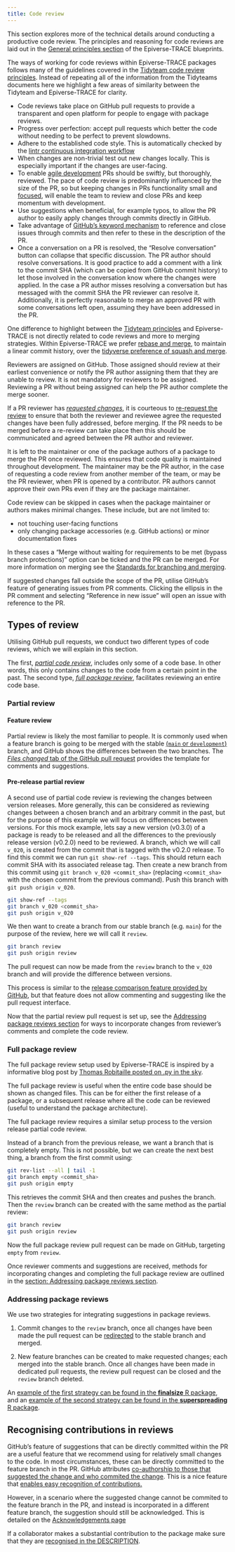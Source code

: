 ```yaml
---
title: Code review
---
```


This section explores more of the technical details around conducting a productive code review. The principles and reasoning for code reviews are laid out in the [General principles section](principles.qmd#code-reviews) of the Epiverse-TRACE blueprints.

The ways of working for code reviews within Epiverse-TRACE packages follows many of the guidelines covered in the [Tidyteam code review principles](https://code-review.tidyverse.org/). Instead of repeating all of the information from the Tidyteams documents here we highlight a few areas of similarity between the Tidyteam and Epiverse-TRACE for clarity.

- Code reviews take place on GitHub pull requests to provide a transparent and open platform for people to engage with package reviews.
- Progress over perfection: accept pull requests which better the code without needing to be perfect to prevent slowdowns.
- Adhere to the established code style. This is automatically checked by the [lintr continuous integration workflow](https://github.com/epiverse-trace/packagetemplate/blob/main/.github/workflows/lint-changed-files.yaml)
- When changes are non-trivial test out new changes locally. This is especially important if the changes are user-facing.
- To enable [agile development](principles.html#lean-and-agile-collaboration-framework) PRs should be swiftly, but thoroughly, reviewed. The pace of code review is predominantly influenced by the size of the PR, so but keeping changes in PRs functionality small and [focused](https://code-review.tidyverse.org/author/focused.html), will enable the team to review and close PRs and keep momentum with development.
- Use suggestions when beneficial, for example typos, to allow the PR author to easily apply changes through commits directly in GitHub.
- Take advantage of [GitHub's keyword mechanism](https://docs.github.com/en/get-started/writing-on-github/working-with-advanced-formatting/using-keywords-in-issues-and-pull-requests) to reference and close issues through commits and then refer to these in the description of the PR.
- Once a conversation on a PR is resolved, the "Resolve conversation" button can collapse that specific discussion. The PR author should resolve conversations. It is good practice to add a comment with a link to the commit SHA (which can be copied from GitHub commit history) to let those involved in the conversation know where the changes were applied. In the case a PR author misses resolving a conversation but has messaged with the commit SHA the PR reviewer can resolve it. Additionally, it is perfectly reasonable to merge an approved PR with some conversations left open, assuming they have been addressed in the PR.

One difference to highlight between the [Tidyteam principles](https://code-review.tidyverse.org/) and Epiverse-TRACE is not directly related to code reviews and more to merging strategies. Within Epiverse-TRACE we prefer [rebase and merge](git-branching-merging.qmd#merging-pull-requests-merge-commits-vs-squash-and-merge-vs-rebase-and-merge), to maintain a linear commit history, over the [tidyverse preference of squash and merge](https://code-review.tidyverse.org/author/submitting.html#finishing-a-pr).

Reviewers are assigned on GitHub. Those assigned should review at their earliest convenience or notify the PR author assigning them that they are unable to review. It is not mandatory for reviewers to be assigned. Reviewing a PR without being assigned can help the PR author complete the merge sooner.

If a PR reviewer has [_requested changes_](https://docs.github.com/en/pull-requests/collaborating-with-pull-requests/reviewing-changes-in-pull-requests/about-pull-request-reviews#about-pull-request-reviews), it is courteous to [re-request the review](https://docs.github.com/en/pull-requests/collaborating-with-pull-requests/reviewing-changes-in-pull-requests/about-pull-request-reviews#re-requesting-a-review) to ensure that both the reviewer and reviewee agree the requested changes have been fully addressed, before merging. If the PR needs to be merged before a re-review can take place then this should be communicated and agreed between the PR author and reviewer.

It is left to the maintainer or one of the package authors of a package to merge the PR once reviewed. This ensures that code quality is maintained throughout development. The maintainer may be the PR author, in the case of requesting a code review from another member of the team, or may be the PR reviewer, when PR is opened by a contributor. PR authors cannot approve their own PRs even if they are the package maintainer.

Code review can be skipped in cases when the package maintainer or authors makes minimal changes. These include, but are not limited to:

- not touching user-facing functions
- only changing package accessories (e.g. GitHub actions) or minor documentation fixes

In these cases a "Merge without waiting for requirements to be met (bypass branch protections)" option can be ticked and the PR can be merged. For more information on merging see the [Standards for branching and merging](git-branching-merging.qmd).

If suggested changes fall outside the scope of the PR, utilise GitHub's feature of generating issues from PR comments. Clicking the ellipsis in the PR comment and selecting "Reference in new issue" will open an issue with reference to the PR.

## Types of review

Utilising GitHub pull requests, we conduct two different types of code reviews, which we will explain in this section.

The first, [_partial code review_](#partial-review), includes only some of a code base. In other words, this only contains changes to the code from a certain point in the past. The second type, [_full package review_](#full-package-review), facilitates reviewing an entire code base.

### Partial review

#### Feature review

Partial review is likely the most familiar to people. It is commonly used when a feature branch is going to be merged with the stable [(`main` or `development`)](git-branching-merging.qmd#branching-workflow) branch, and GitHub shows the differences between the two branches. The [_Files changed_ tab of the GitHub pull request](https://docs.github.com/en/enterprise-cloud@latest/pull-requests/collaborating-with-pull-requests/reviewing-changes-in-pull-requests/reviewing-proposed-changes-in-a-pull-request) provides the template for comments and suggestions.

#### Pre-release partial review

A second use of partial code review is reviewing the changes between version releases. More generally, this can be considered as reviewing changes between a chosen branch and an arbitrary commit in the past, but for the purpose of this example we will focus on differences between versions. For this mock example, lets say a new version (v0.3.0) of a package is ready to be released and all the differences to the previously release version (v0.2.0) need to be reviewed. A branch, which we will call `v_020`, is created from the commit that is tagged with the v0.2.0 release. To find this commit we can run `git show-ref --tags`. This should return each commit SHA with its associated release tag. Then create a new branch from this commit using `git branch v_020 <commit_sha>` (replacing `<commit_sha>` with the chosen commit from the previous command). Push this branch with `git push origin v_020`.

```sh
git show-ref --tags
git branch v_020 <commit_sha>
git push origin v_020
```

We then want to create a branch from our stable branch (e.g. `main`) for the purpose of the review, here we will call it `review`.

```sh
git branch review
git push origin review
```

The pull request can now be made from the `review` branch to the `v_020` branch and will provide the difference between versions.

This process is similar to the [release comparison feature provided by GitHub](https://docs.github.com/en/repositories/releasing-projects-on-github/comparing-releases), but that feature does not allow commenting and suggesting like the pull request interface.

Now that the partial review pull request is set up, see the [Addressing package reviews section](#addressing-package-reviews) for ways to incorporate changes from reviewer's comments and complete the code review.

### Full package review

::: {.callout-tip title="Read more about this principle in application"}

The full package review setup used by Epiverse-TRACE is inspired by a informative blog post by [Thomas Robitaille posted on .py in the sky](https://astrofrog.github.io/blog/2013/04/10/how-to-conduct-a-full-code-review-on-github/).

:::

The full package review is useful when the entire code base should be shown as changed files. This can be for either the first release of a package, or a subsequent release where all the code can be reviewed (useful to understand the package architecture).

The full package review requires a similar setup process to the version release partial code review.

Instead of a branch from the previous release, we want a branch that is completely empty. This is not possible, but we can create the next best thing, a branch from the first commit using:

```sh
git rev-list --all | tail -1
git branch empty <commit_sha>
git push origin empty
```

This retrieves the commit SHA and then creates and pushes the branch. Then the `review` branch can be created with the same method as the partial review:

```sh
git branch review
git push origin review
```

Now the full package review pull request can be made on GitHub, targeting `empty` from `review`.

Once reviewer comments and suggestions are received, methods for incorporating changes and completing the full package review are outlined in the [section: Addressing package reviews section](#addressing-package-reviews).

### Addressing package reviews

We use two strategies for integrating suggestions in package reviews.

1. Commit changes to the `review` branch, once all changes have been made the pull request can be [redirected](https://docs.github.com/en/pull-requests/collaborating-with-pull-requests/proposing-changes-to-your-work-with-pull-requests/changing-the-base-branch-of-a-pull-request) to the stable branch and merged.

2. New feature branches can be created to make requested changes; each merged into the stable branch. Once all changes have been made in dedicated pull requests, the review pull request can be closed and the `review` branch deleted.

An [example of the first strategy can be found in the **finalsize** R package](https://github.com/epiverse-trace/finalsize/pull/161), and an [example of the second strategy can be found in the **superspreading** R package](https://github.com/epiverse-trace/superspreading/pull/31).

## Recognising contributions in reviews

GitHub's feature of suggestions that can be directly committed within the PR are a useful feature that we recommend using for relatively small changes to the code. In most circumstances, these can be directly committed to the feature branch in the PR. GitHub attributes [co-authorship to those that suggested the change and who commited the change](https://docs.github.com/en/pull-requests/collaborating-with-pull-requests/reviewing-changes-in-pull-requests/incorporating-feedback-in-your-pull-request#applying-suggested-changes). This is a nice feature that [enables easy recognition of contributions.](contribution-acknowledgements.qmd)

However, in a scenario where the suggested change cannot be commited to the feature branch in the PR, and instead is incorporated in a different feature branch, the suggestion should still be acknowledged. This is detailed on the [Acknowledgements page](./contribution-acknowledgements.qmd#other-ways-to-recognize-contributions)

::: {.callout-tip title="Read more about this principle in application"}

If a collaborator makes a substantial contribution to the package make sure that they are [recognised in the DESCRIPTION](contribution-acknowledgements.qmd#contributor-vs.-author-distinction).

:::
